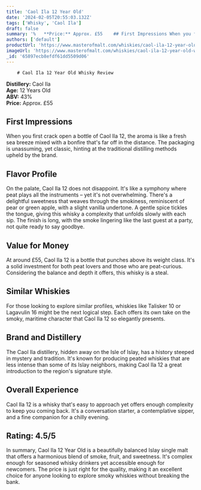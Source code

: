 ```yaml
---
title: 'Caol Ila 12 Year Old'
date: '2024-02-05T20:55:03.132Z'
tags: ['Whisky', 'Caol Ila']
draft: false
summary: '%   **Price:** Approx. £55    ## First Impressions When you first crack open a bottle of Caol Ila 12, the aroma is like a fresh se...'
authors: ['default']
productUrl: 'https://www.masterofmalt.com/whiskies/caol-ila-12-year-old-whisky/'
imageUrl: 'https://www.masterofmalt.com/whiskies/caol-ila-12-year-old-whisky.jpg'
_id: '65897ecb8efdf61dd5509d06'
---
```


        # Caol Ila 12 Year Old Whisky Review

**Distillery:** Caol Ila  
**Age:** 12 Years Old  
**ABV:** 43%  
**Price:** Approx. £55

## First Impressions

When you first crack open a bottle of Caol Ila 12, the aroma is like a fresh sea breeze mixed with a bonfire that's far off in the distance. The packaging is unassuming, yet classic, hinting at the traditional distilling methods upheld by the brand.

## Flavor Profile

On the palate, Caol Ila 12 does not disappoint. It's like a symphony where peat plays all the instruments – yet it's not overwhelming. There's a delightful sweetness that weaves through the smokiness, reminiscent of pear or green apple, with a slight vanilla undertone. A gentle spice tickles the tongue, giving this whisky a complexity that unfolds slowly with each sip. The finish is long, with the smoke lingering like the last guest at a party, not quite ready to say goodbye.

## Value for Money

At around £55, Caol Ila 12 is a bottle that punches above its weight class. It's a solid investment for both peat lovers and those who are peat-curious. Considering the balance and depth it offers, this whisky is a steal.

## Similar Whiskies

For those looking to explore similar profiles, whiskies like Talisker 10 or Lagavulin 16 might be the next logical step. Each offers its own take on the smoky, maritime character that Caol Ila 12 so elegantly presents.

## Brand and Distillery

The Caol Ila distillery, hidden away on the Isle of Islay, has a history steeped in mystery and tradition. It's known for producing peated whiskies that are less intense than some of its Islay neighbors, making Caol Ila 12 a great introduction to the region's signature style.

## Overall Experience

Caol Ila 12 is a whisky that's easy to approach yet offers enough complexity to keep you coming back. It's a conversation starter, a contemplative sipper, and a fine companion for a chilly evening.

## Rating: 4.5/5

In summary, Caol Ila 12 Year Old is a beautifully balanced Islay single malt that offers a harmonious blend of smoke, fruit, and sweetness. It's complex enough for seasoned whisky drinkers yet accessible enough for newcomers. The price is just right for the quality, making it an excellent choice for anyone looking to explore smoky whiskies without breaking the bank.

